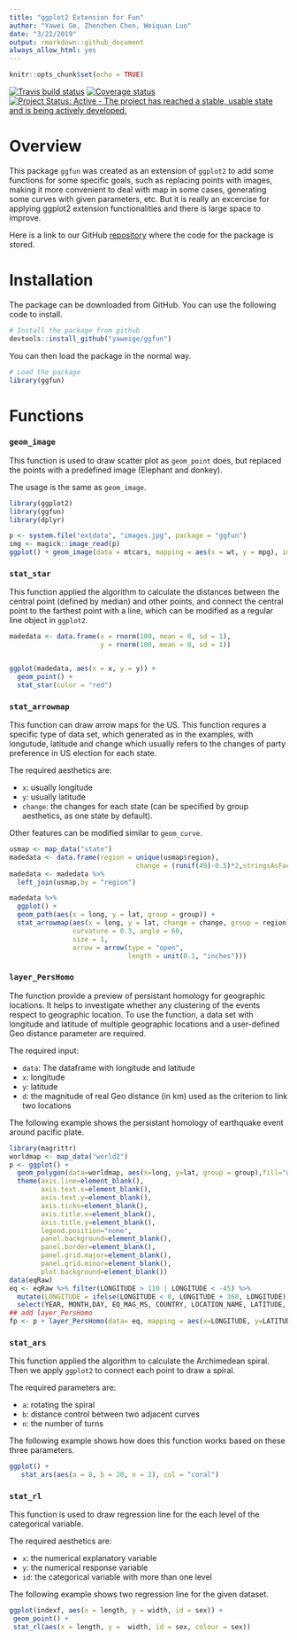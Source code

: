 ```yaml
---
title: "ggplot2 Extension for Fun"
author: "Yawei Ge, Zhenzhen Chen, Weiquan Luo"
date: "3/22/2019"
output: rmarkdown::github_document
always_allow_html: yes
---
```


```r
knitr::opts_chunk$set(echo = TRUE)
```

[![Travis build status](https://travis-ci.org/yaweige/ggfun.svg?branch=master)](https://travis-ci.org/yaweige/ggfun)
[![Coverage status](https://codecov.io/gh/yaweige/ggfun/branch/master/graph/badge.svg)](https://codecov.io/github/yaweige/ggfun?branch=master)
[![Project Status: Active - The project has reached a stable, usable state and is being actively developed.](https://www.repostatus.org/badges/latest/active.svg)](https://www.repostatus.org/#active)


# Overview

This package `ggfun` was created as an extension of `ggplot2` to add some functions for some specific goals, such as replacing points with images, making it more convenient to deal with map in some cases, generating some curves with given parameters, etc. But it is really an excercise for applying ggplot2 extension functionalities and there is large space to improve.

Here is a link to our GitHub [repository](https://github.com/yaweige/ggfun) where the code for the package is stored.

# Installation

The package can be downloaded from GitHub. You can use the following code to install.

```r
# Install the package from github
devtools::install_github("yaweige/ggfun")
```

You can then load the package in the normal way.

```r
# Load the package
library(ggfun)
```

# Functions

### `geom_image`

This function is used to draw scatter plot as `geom_point` does, but replaced the points with a predefined image (Elephant and donkey).

The usage is the same as `geom_image`.

```r
library(ggplot2)
library(ggfun)
library(dplyr)

p <- system.file("extdata", "images.jpg", package = "ggfun")
img <- magick::image_read(p)
ggplot() + geom_image(data = mtcars, mapping = aes(x = wt, y = mpg), img = img, size =0.05)
```

### `stat_star`

This function applied the algorithm to calculate the distances between the central point (defined by median) and other points, and connect the central point to the farthest point with a line, which can be modified as a regular line object in `ggplot2`.

```r
madedata <- data.frame(x = rnorm(100, mean = 0, sd = 1),
                       y = rnorm(100, mean = 0, sd = 1))


ggplot(madedata, aes(x = x, y = y)) +
  geom_point() +
  stat_star(color = "red")
```

### `stat_arrowmap`

This function can draw arrow maps for the US. This function requres a specific type of data set, which generated as in the examples, with longutude, latitude and change which usually refers to the changes of party preference in US election for each state.

The required aesthetics are: 

- `x`: usually longitude
- `y`: usually latitude
- `change`: the changes for each state (can be specified by group aesthetics, as one state by default).

Other features can be modified similar to `geom_curve`.

```r
usmap <- map_data("state")
madedata <- data.frame(region = unique(usmap$region), 
                                change = (runif(49)-0.5)*2,stringsAsFactors = FALSE)
madedata <- madedata %>%
  left_join(usmap,by = "region")
```

```r
madedata %>%
  ggplot() +
  geom_path(aes(x = long, y = lat, group = group)) +
  stat_arrowmap(aes(x = long, y = lat, change = change, group = region),
                curvature = 0.3, angle = 60,
                size = 1,
                arrow = arrow(type = "open",
                              length = unit(0.1, "inches")))

```

### `layer_PersHomo`

The function provide a preview of persistant homology for geographic locations. It helps to investigate whether any clustering of the events respect to geographic location. To use the function, a data set with longitude and latitude of multiple geographic locations and a user-defined Geo distance parameter are required.

The required input: 

- `data`: The dataframe with longitude and latitude
- `x`: longitude
- `y`: latitude
- `d`: the magnitude of real Geo distance (in km) used as the criterion to link two locations

The following example shows the persistant homology of earthquake event around pacific plate.

```r
library(magrittr) 
worldmap <- map_data("world2")
p <- ggplot() +
  geom_polygon(data=worldmap, aes(x=long, y=lat, group = group),fill="white", colour="#7f7f7f", size=0.5) +
  theme(axis.line=element_blank(),
        axis.text.x=element_blank(),
        axis.text.y=element_blank(),
        axis.ticks=element_blank(),
        axis.title.x=element_blank(),
        axis.title.y=element_blank(),
        legend.position="none",
        panel.background=element_blank(),
        panel.border=element_blank(),
        panel.grid.major=element_blank(),
        panel.grid.minor=element_blank(),
        plot.background=element_blank())
data(eqRaw)
eq <- eqRaw %>% filter(LONGITUDE > 110 | LONGITUDE < -45) %>%
  mutate(LONGITUDE = ifelse(LONGITUDE < 0, LONGITUDE + 360, LONGITUDE)) %>%
  select(YEAR, MONTH,DAY, EQ_MAG_MS, COUNTRY, LOCATION_NAME, LATITUDE, LONGITUDE)
## add layer_PersHomo
fp <- p + layer_PersHomo(data= eq, mapping = aes(x=LONGITUDE, y=LATITUDE), d=450000, colour = "blue"); fp
```

### `stat_ars`

This function applied the algorithm to calculate the Archimedean spiral. Then we apply `ggplot2` to connect each point to draw a spiral. 

The required parameters are: 

- `a`: rotating the spiral
- `b`: distance control between two adjacent curves
- `n`: the number of turns

The following example shows how does this function works based on these three parameters.
```r
ggplot() +
   stat_ars(aes(a = 8, b = 20, n = 2), col = "coral")
```

### `stat_rl`

This function is used to draw regression line for the each level of the categorical variable.

The required aesthetics are: 

- `x`: the numerical explanatory variable
- `y`: the numerical response variable
- `id`: the categorical variable with more than one level

The following example shows two regression line for the given dataset. 
```r
ggplot(indexf, aes(x = length, y = width, id = sex)) +
 geom_point() +
 stat_rl(aes(x = length, y =  width, id = sex, colour = sex))
```
